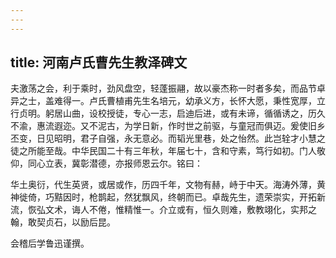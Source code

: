 ```yaml
---
---
---
```

title: 河南卢氏曹先生教泽碑文
---



夫激荡之会，利于乘时，劲风盘空，轻蓬振翮，故以豪杰称一时者多矣，而品节卓异之士，盖难得一。卢氏曹植甫先生名培元，幼承义方，长怀大愿，秉性宽厚，立行贞明。躬居山曲，设校授徒，专心一志，启迪后进，或有未谛，循循诱之，历久不渝，惠流遐迩。又不泥古，为学日新，作时世之前驱，与童冠而俱迈。爰使旧乡丕变，日见昭明，君子自强，永无意必。而韬光里巷，处之怡然。此岂辁才小慧之徒之所能至哉。中华民国二十有三年秋，年届七十，含和守素，笃行如初。门人敬仰，同心立表，冀彰潜德，亦报师恩云尔。铭曰：

华土奥衍，代生英贤，或居或作，历四千年，文物有赫，峙于中天。海涛外薄，黄神徙倚，巧黠因时，枪鹊起，然犹飘风，终朝而已。卓哉先生，遗荣崇实，开拓新流，恢弘文术，诲人不倦，惟精惟一。介立或有，恒久则难，敷教翊化，实邦之翰，敢契贞石，以励后昆。

会稽后学鲁迅谨撰。